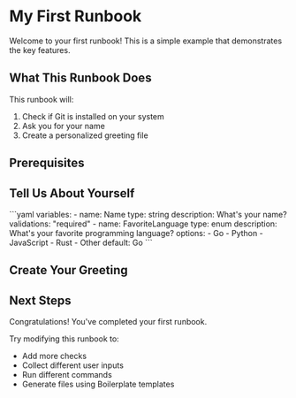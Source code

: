 # My First Runbook

Welcome to your first runbook! This is a simple example that demonstrates the key features.

## What This Runbook Does

This runbook will:
1. Check if Git is installed on your system
2. Ask you for your name
3. Create a personalized greeting file

## Prerequisites

<Admonition type="info" title="Prerequisites" description="Make sure you have Git installed on your system." />

<Check
    id="check-git"
    command="git --version"
    title="Check if Git is installed"
    description="We need Git for version control"
    successMessage="Git is installed!"
    failMessage="Git is not installed. Please install it from https://git-scm.com/"
/>

## Tell Us About Yourself

<BoilerplateInputs id="user-info">
```yaml
variables:
  - name: Name
    type: string
    description: What's your name?
    validations: "required"
  - name: FavoriteLanguage
    type: enum
    description: What's your favorite programming language?
    options:
      - Go
      - Python
      - JavaScript
      - Rust
      - Other
    default: Go
```
</BoilerplateInputs>

## Create Your Greeting

<Command
    id="create-greeting"
    command='echo "Hello {{ .Name }}! Your favorite language is {{ .FavoriteLanguage }}."'
    boilerplateInputsId="user-info"
    title="Say a greeting"
    description="This will create a file called greeting.txt with your personalized greeting"
    successMessage="Greeting file created!"
    failMessage="Failed to issue greeting"
/>

## Next Steps

Congratulations! You've completed your first runbook.

Try modifying this runbook to:
- Add more checks
- Collect different user inputs
- Run different commands
- Generate files using Boilerplate templates